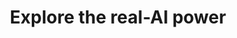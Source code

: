 ---
title: "Explore the real-AI power"
details: "Whether used by numerous businesses, institutions, and recruiters to significantly enhance their 
artificial and recruitment procedures."
video: "/assets/video/video.mp4"
video_label: "How it works"
image1: "/assets/imgs/hero/startup/img-r-90.png"
image2: "/assets/imgs/hero/startup/img-r-89.png"
image3: "/assets/imgs/hero/startup/img-r-88.png"
shape: "/assets/imgs/hero/startup/img-r-91.png"
action_btn:
  enable: true
  label: "Get started"
  link: "#"
review:
  enable: true
  number: 4.7
  text: "(2.1k+ user’s reviews)"
  image: "/assets/imgs/rating/customer-service/rating2.png"
---